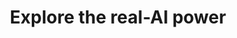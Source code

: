 ---
title: "Explore the real-AI power"
details: "Whether used by numerous businesses, institutions, and recruiters to significantly enhance their 
artificial and recruitment procedures."
video: "/assets/video/video.mp4"
video_label: "How it works"
image1: "/assets/imgs/hero/startup/img-r-90.png"
image2: "/assets/imgs/hero/startup/img-r-89.png"
image3: "/assets/imgs/hero/startup/img-r-88.png"
shape: "/assets/imgs/hero/startup/img-r-91.png"
action_btn:
  enable: true
  label: "Get started"
  link: "#"
review:
  enable: true
  number: 4.7
  text: "(2.1k+ user’s reviews)"
  image: "/assets/imgs/rating/customer-service/rating2.png"
---